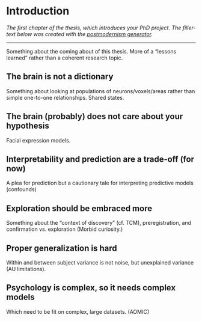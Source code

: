 # Introduction

_The first chapter of the thesis, which introduces your PhD project. The filler-text below was created with the [postmodernism generator](http://www.elsewhere.org/journal/pomo)._

---

Something about the coming about of this thesis. More of a "lessons learned" rather than a coherent research topic.

## The brain is not a dictionary
Something about looking at populations of neurons/voxels/areas rather than simple one-to-one relationships. Shared states.

## The brain (probably) does not care about your hypothesis
Facial expression models.

## Interpretability and prediction are a trade-off (for now)
A plea for prediction but a cautionary tale for interpreting predictive models (confounds)

## Exploration should be embraced more
Something about the "context of discovery" (cf. TCM), preregistration, and confirmation vs. exploration (Morbid curiosity.)

## Proper generalization is hard
Within and between subject variance is not noise, but unexplained variance (AU limitations).

## Psychology is complex, so it needs complex models
Which need to be fit on complex, large datasets. (AOMIC)